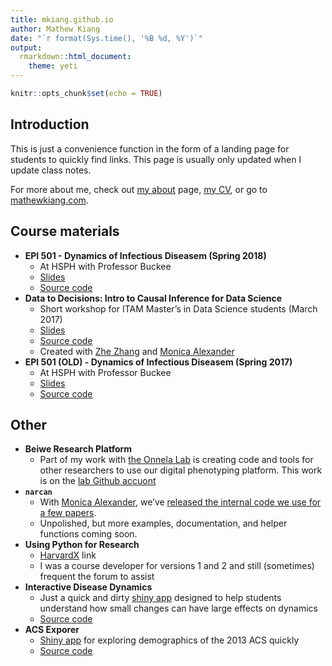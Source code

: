 ```yaml
---
title: mkiang.github.io
author: Mathew Kiang
date: "`r format(Sys.time(), '%B %d, %Y')`"
output:
  rmarkdown::html_document:
    theme: yeti
---
```


```r
knitr::opts_chunk$set(echo = TRUE)
```

## Introduction

This is just a convenience function in the form of a landing page for students to quickly find links. This page is usually only updated when I update class notes. 

For more about me, check out [my about](https://mathewkiang.com/aboutme/) page, [my CV](https://mathewkiang.com/assets/mkiangcv.pdf), or go to [mathewkiang.com](https://mathewkiang.com). 

## Course materials

- **EPI 501 - Dynamics of Infectious Diseasem (Spring 2018)**
    - At HSPH with Professor Buckee 
    - [Slides](https://mkiang.github.io/epi501_review/)
    - [Source code](https://github.com/mkiang/epi501_review/)
- **Data to Decisions: Intro to Causal Inference for Data Science**
    - Short workshop for ITAM Master's in Data Science students (March 2017)
    - [Slides](http://mkiang.github.io/intro-ci-shortcourse/)
    - [Source code](https://github.com/mkiang/intro-ci-shortcourse)
    - Created with [Zhe Zhang](http://aboutzhe.com) and [Monica Alexander](http://monicaalexander.com/)
- **EPI 501 (OLD) - Dynamics of Infectious Diseasem (Spring 2017)**
    - At HSPH with Professor Buckee 
    - [Slides](https://mkiang.github.io/epi501_review/spring_2017/index.html)
    - [Source code](https://github.com/mkiang/epi501_review/tree/master/spring_2017)

## Other
- **Beiwe Research Platform**
    - Part of my work with [the Onnela Lab](https://www.hsph.harvard.edu/onnela-lab/) is creating code and tools for other researchers to use our digital phenotyping platform. This work is on the [lab Github accuont](https://github.com/onnela-lab)
- **`narcan`**
    - With [Monica Alexander](http://monicaalexander.com), we've [released the internal code we use for a few papers](https://mkiang.github.io/narcan/). 
    - Unpolished, but more examples, documentation, and helper functions coming soon.
- **Using Python for Research**
    - [HarvardX](https://www.edx.org/course/using-python-research-harvardx-ph526x) link
    - I was a course developer for versions 1 and 2 and still (sometimes) frequent the forum to assist
- **Interactive Disease Dynamics**
    - Just a quick and dirty [shiny app](https://mkiang.shinyapps.io/DiseaseDynamics/) designed to help students understand how small changes can have large effects on dynamics
    - [Source code](https://github.com/mkiang/DiseaseDynamics)
- **ACS Exporer**
    - [Shiny app](https://mkiang.shinyapps.io/PrEligibles/) for exploring demographics of the 2013 ACS quickly
    - [Source code](https://github.com/mkiang/PrEligibles)

<!--html_preserve-->
<!-- Piwik -->
<script type="text/javascript">
  var _paq = _paq || [];
  /* tracker methods like "setCustomDimension" should be called before "trackPageView" */
  _paq.push(['trackPageView']);
  _paq.push(['enableLinkTracking']);
  (function() {
    var u="//mathewkiang.com/piwik/";
    _paq.push(['setTrackerUrl', u+'piwik.php']);
    _paq.push(['setSiteId', '2']);
    var d=document, g=d.createElement('script'), s=d.getElementsByTagName('script')[0];
    g.type='text/javascript'; g.async=true; g.defer=true; g.src=u+'piwik.js'; s.parentNode.insertBefore(g,s);
  })();
</script>
<!-- End Piwik Code -->

<!-- Piwik Image Tracker-->
<img src="https://mathewkiang.com/piwik/piwik.php?idsite=2&rec=1&action_name=mkiang.github.io" style="border:0" alt="" />
<!-- End Piwik -->
<!--/html_preserve-->
